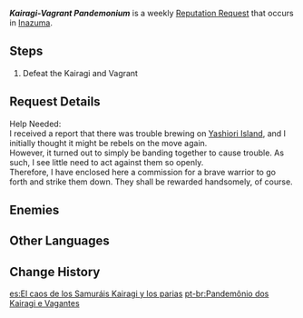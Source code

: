 {{Quest Infobox
|id            = 
|image         = Kujou Masahito Icon.png
|type          = World
|group         = Request
|summary       = Kujou Masahito wants help to stop Kairagi and Vagrants from causing trouble in Yashiori Island.
|startLocation = [[Yashiori Island]], [[Inazuma]]
|region        = Inazuma
|area          = Yashiori Island
|characters    = Kujou Masahito; Traveler
|rep           = Inazuma
|mora          = 20,000
}}
'''''Kairagi-Vagrant Pandemonium''''' is a weekly [[Reputation Request]] that occurs in [[Inazuma]].

==Steps==
{{Quest Description|Kairagi and Vagrants are creating chaos somewhere on [[Yashiori Island]]. [[Kujou Masahito]] hopes that someone can help put an end to the issue.}}
#Defeat the Kairagi and Vagrant

==Request Details==
Help Needed:<br />
I received a report that there was trouble brewing on [[Yashiori Island]], and I initially thought it might be rebels on the move again.<br />
However, it turned out to simply be {{Color|buzzword|Kairagi and Vagrants}} banding together to cause trouble. As such, I see little need to act against them so openly.<br />
Therefore, I have enclosed here a commission for a brave warrior to go forth and strike them down. They shall be rewarded handsomely, of course.

==Enemies==
{{Enemies|Kairagi: Fiery Might,Nobushi: Kikouban*2}}

==Other Languages==
{{Other Languages
|en      = Kairagi-Vagrant Pandemonium
|zhs     = 海乱鬼与浮浪人引起的混乱
|zhs_rm  = Hǎiluànguǐ yǔ Fúlàng-rén Yǐnqǐ de Hǔnluàn
|zht     = 海亂鬼與浮浪人引起的混亂
|zht_rm  = Hǎiluànguǐ yǔ Fúlàng-rén Yǐnqǐ de Hǔnluàn
|zh_tl   = Chaos Caused by Kairagi and Vagrants
|ja      = 海乱鬼と浮浪人が起こした混乱
|ja_rm   = Kairagi to Furounin ga Okoshita Konran
|ja_tl   = Chaos Caused by Kairagi and Vagrants
|ko      = 해란귀와 부랑인이 일으킨 혼란
|ko_rm   = Haeran'gwiwa Burang'ini Ireukin Hollan
|ko_tl   = Chaos Caused by Kairagi and Vagrants
|es      = El caos de los Samuráis Kairagi y los parias
|es_tl   = The Chaos of the Kairagi Samurai and the Pariah
|fr      = Oni des mers et Vagabonds en plein tohu-bohu
|fr_tl   = Sea Oni and Vagrants in the Midst of a Hustle and Bustle
|ru      = Хаос, вызванный кайраги и бродягами
|ru_tl   = Chaos Caused by Kairagi and Vagabonds
|th      = ความโกลาหลที่เกิดจาก Vagrant และ Kairagi
|th_rm   = Khwam-ko-la-hon thi Koet-chak Vagrant lae Kairagi
|th_tl   = 
|vi      = Kairagi Và Kẻ Lang Thang Náo Loạn
|vi_tl   = Kairagi and The Chaotic Vagrant
|de      = Vagabundierendes Kairagi-Chaos
|de_tl   = Vagrant Kairagi Chaos
|id      = Kekacauan Oleh Kairagi-Perantau
|id_tl   = Chaos By Kairagi-Vagrant
|pt      = Caos dos Kairagi e Vagantes
|pt_tl   = 
|tr      = Kairagi ve Serseri Kargaşası
|tr_tl   = 
|it      = Il pandemonio dei Kairagi e dei ronin
|it_tl   = 
}}

==Change History==
{{Change History|2.0}}

[[es:El caos de los Samuráis Kairagi y los parias]]
[[pt-br:Pandemônio dos Kairagi e Vagantes]]